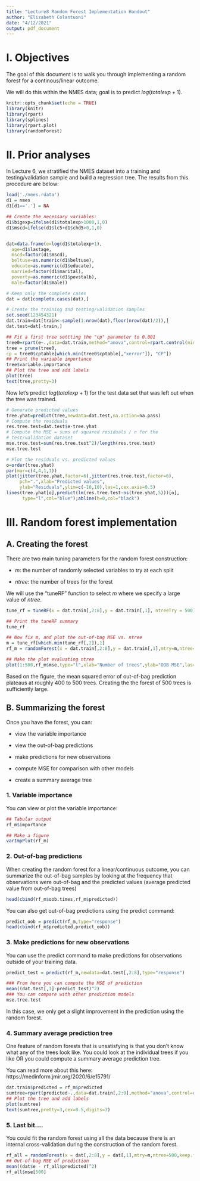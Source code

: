 ---
title: "Lecture8 Random Forest Implementation Handout"
author: "Elizabeth Colantuoni"
date: "4/12/2021"
output: pdf_document
---

# I. Objectives

The goal of this document is to walk you through implementing a random forest for a continous/linear outcome.

We will do this within the NMES data; goal is to predict $log(totalexp + 1)$.

```{r setup, include=FALSE}
knitr::opts_chunk$set(echo = TRUE)
library(knitr)
library(rpart)
library(splines)
library(rpart.plot)
library(randomForest)
```

# II. Prior analyses

In Lecture 6, we stratified the NMES dataset into a training and testing/validation sample and build a regression tree.  The results from this procedure are below:
 
```{r setup NMES data}
load('./nmes.rdata')
d1 = nmes
d1[d1=='.'] = NA

## Create the necessary variables:
d1$bigexp=ifelse(d1$totalexp>1000,1,0)
d1$mscd=ifelse(d1$lc5+d1$chd5>0,1,0)


dat=data.frame(e=log(d1$totalexp+1),
  age=d1$lastage,
  mscd=factor(d1$mscd),
  beltuse=as.numeric(d1$beltuse),
  educate=as.numeric(d1$educate),
  married=factor(d1$marital),
  poverty=as.numeric(d1$povstalb),
  male=factor(d1$male))

# Keep only the complete cases
dat = dat[complete.cases(dat),]

# Create the training and testing/validation samples
set.seed(123454321)
dat.train=dat[train<-sample(1:nrow(dat),floor(nrow(dat)/2)),]
dat.test=dat[-train,]
```

```{r regressiontree,fig.height=6,fig.width=6}
## Fit a first tree settting the "cp" parameter to 0.001
tree0=rpart(e~.,data=dat.train,method="anova",control=rpart.control(minsize=20,cp=.001))
tree = prune(tree0, 
cp = tree0$cptable[which.min(tree0$cptable[,"xerror"]), "CP"])
## Print the variable importance
tree$variable.importance
## Plot the tree and add labels
plot(tree)
text(tree,pretty=3)
```

Now let's predict $log(totalexp+1)$ for the test data set that was left out when the tree was trained.

```{r CART assessment,fig.height=3,fig.width=5}
# Generate predicted values
tree.yhat=predict(tree,newdata=dat.test,na.action=na.pass)
# Compute the residuals
res.tree.test=dat.test$e-tree.yhat
# Compute the MSE = sums of squared residuals / n for the 
# test/validation dataset
mse.tree.test=sum(res.tree.test^2)/length(res.tree.test)
mse.tree.test

# Plot the residuals vs. predicted values
o=order(tree.yhat)
par(mar=c(4,4,1,1))
plot(jitter(tree.yhat,factor=6),jitter(res.tree.test,factor=6),
     pch=".",xlab="Predicted values",
     ylab="Residuals",ylim=c(-10,10),las=1,cex.axis=0.5)
lines(tree.yhat[o],predict(lm(res.tree.test~ns(tree.yhat,5)))[o],
      type="l",col="blue");abline(h=0,col="black")
```

# III. Random forest implementation

## A. Creating the forest

There are two main tuning parameters for the random forest construction:

* $m$: the number of randomly selected variables to try at each split

* $ntree$: the number of trees for the forest

We will use the "tuneRF" function to select $m$ where we specify a large value of $ntree$.

```{r findm}
tune_rf = tuneRF(x = dat.train[,2:8],y = dat.train[,1], ntreeTry = 500)

## Print the tuneRF summary
tune_rf

## Now fix m, and plot the out-of-bag MSE vs. ntree
m = tune_rf[which.min(tune_rf[,2]),1]
rf_m = randomForest(x = dat.train[,2:8],y = dat.train[,1],mtry=m,ntree=500,keep.forest = TRUE)

## Make the plot evaluating ntree
plot(1:500,rf_m$mse,type="l",xlab="Number of trees",ylab="OOB MSE",las=1)
```

Based on the figure, the mean squared error of out-of-bag prediction plateaus at roughly 400 to 500 trees.  Creating the the forest of 500 trees is sufficiently large.

## B. Summarizing the forest

Once you have the forest, you can:

* view the variable importance

* view the out-of-bag predictions

* make predictions for new observations

* compute MSE for comparison with other models

* create a summary average tree

\newpage

### 1. Variable importance

You can view or plot the variable importance:

```{r importance}
## Tabular output
rf_m$importance

## Make a figure
varImpPlot(rf_m)
```
\newpage

### 2. Out-of-bag predictions

When creating the random forest for a linear/continuous outcome, you can summarize the out-of-bag samples by looking at the frequency that observations were out-of-bag and the predicted values (average predicted value from out-of-bag trees)

```{r outofbag}
head(cbind(rf_m$oob.times,rf_m$predicted))
```

You can also get out-of-bag predictions using the predict command:

```{r outofbagpredict}
predict_oob = predict(rf_m,type="response")
head(cbind(rf_m$predicted,predict_oob))
```

### 3. Make predictions for new observations

You can use the predict command to make predictions for observations outside of your training data.

```{r newobs}
predict_test = predict(rf_m,newdata=dat.test[,2:8],type="response")

### From here you can compute the MSE of prediction
mean((dat.test[,1]-predict_test)^2)
### You can compare with other prediction models
mse.tree.test
```

In this case, we only get a slight improvement in the prediction using the random forest.

\newpage

### 4. Summary average prediction tree

One feature of random forests that is unsatisfying is that you don't know what any of the trees look like.  You could look at the individual trees if you like OR you could compute a summary average prediction tree.

You can read more about this here:  https://medinform.jmir.org/2020/6/e15791/

```{r summtree,fig.align="center",fig.height=6,fig.width=6}
dat.train$predicted = rf_m$predicted
sumtree=rpart(predicted~.,data=dat.train[,2:9],method="anova",control=rpart.control(minsize=20,cp=.003))
## Plot the tree and add labels
plot(sumtree)
text(sumtree,pretty=3,cex=0.5,digits=3)
```

\newpage

### 5. Last bit....

You could fit the random forest using all the data because there is an internal cross-validation during the construction of the random forest.

```{r fullsample}
rf_all = randomForest(x = dat[,2:8],y = dat[,1],mtry=m,ntree=500,keep.forest = TRUE)
## Out-of-bag MSE of prediction
mean((dat$e - rf_all$predicted)^2)
rf_all$mse[500]
```